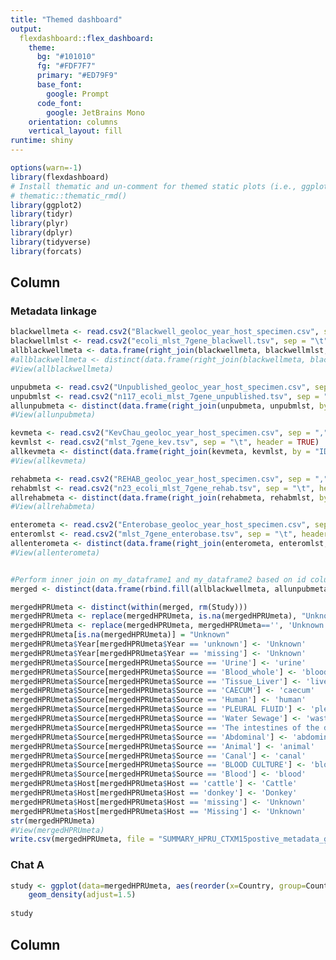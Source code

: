 ```yaml
---
title: "Themed dashboard"
output: 
  flexdashboard::flex_dashboard:
    theme:
      bg: "#101010"
      fg: "#FDF7F7" 
      primary: "#ED79F9"
      base_font:
        google: Prompt
      code_font:
        google: JetBrains Mono
    orientation: columns
    vertical_layout: fill
runtime: shiny    
---
```


```r
options(warn=-1)
library(flexdashboard)
# Install thematic and un-comment for themed static plots (i.e., ggplot2)
# thematic::thematic_rmd()
library(ggplot2)
library(tidyr)
library(plyr)
library(dplyr)
library(tidyverse)
library(forcats)

```

Column {data-width=650 .tabset}
-----------------------------------------------------------------------

### Metadata linkage

```r
blackwellmeta <- read.csv2("Blackwell_geoloc_year_host_specimen.csv", sep = ",", header = TRUE)
blackwellmlst <- read.csv2("ecoli_mlst_7gene_blackwell.tsv", sep = "\t", header = TRUE)
allblackwellmeta <- data.frame(right_join(blackwellmeta, blackwellmlst, by = "ID"))
#allblackwellmeta <- distinct(data.frame(right_join(blackwellmeta, blackwellmlst, by = "ID")))
#View(allblackwellmeta)

unpubmeta <- read.csv2("Unpublished_geoloc_year_host_specimen.csv", sep = ",", header = TRUE)
unpubmlst <- read.csv2("n117_ecoli_mlst_7gene_unpublished.tsv", sep = "\t", header = TRUE)
allunpubmeta <- distinct(data.frame(right_join(unpubmeta, unpubmlst, by = "ID")))
#View(allunpubmeta)

kevmeta <- read.csv2("KevChau_geoloc_year_host_specimen.csv", sep = ",", header = TRUE)
kevmlst <- read.csv2("mlst_7gene_kev.tsv", sep = "\t", header = TRUE)
allkevmeta <- distinct(data.frame(right_join(kevmeta, kevmlst, by = "ID")))
#View(allkevmeta)

rehabmeta <- read.csv2("REHAB_geoloc_year_host_specimen.csv", sep = ",", header = TRUE)
rehabmlst <- read.csv2("n23_ecoli_mlst_7gene_rehab.tsv", sep = "\t", header = TRUE)
allrehabmeta <- distinct(data.frame(right_join(rehabmeta, rehabmlst, by = "ID")))
#View(allrehabmeta)

enterometa <- read.csv2("Enterobase_geoloc_year_host_specimen.csv", sep = ",", header = TRUE)
enteromlst <- read.csv2("mlst_7gene_enterobase.tsv", sep = "\t", header = TRUE)
allenterometa <- distinct(data.frame(right_join(enterometa, enteromlst, by = "ID")))
#View(allenterometa)


#Perform inner join on my_dataframe1 and my_dataframe2 based on id column
merged <- distinct(data.frame(rbind.fill(allblackwellmeta, allunpubmeta, allkevmeta, allrehabmeta, allenterometa)))

mergedHPRUmeta <- distinct(within(merged, rm(Study)))
mergedHPRUmeta <- replace(mergedHPRUmeta, is.na(mergedHPRUmeta), "Unknown")
mergedHPRUmeta <- replace(mergedHPRUmeta, mergedHPRUmeta=='', 'Unknown')
mergedHPRUmeta[is.na(mergedHPRUmeta)] = "Unknown"
mergedHPRUmeta$Year[mergedHPRUmeta$Year == 'unknown'] <- 'Unknown'
mergedHPRUmeta$Year[mergedHPRUmeta$Year == 'missing'] <- 'Unknown'
mergedHPRUmeta$Source[mergedHPRUmeta$Source == 'Urine'] <- 'urine'
mergedHPRUmeta$Source[mergedHPRUmeta$Source == 'Blood_whole'] <- 'blood'
mergedHPRUmeta$Source[mergedHPRUmeta$Source == 'Tissue_Liver'] <- 'liver'
mergedHPRUmeta$Source[mergedHPRUmeta$Source == 'CAECUM'] <- 'caecum'
mergedHPRUmeta$Source[mergedHPRUmeta$Source == 'Human'] <- 'human'
mergedHPRUmeta$Source[mergedHPRUmeta$Source == 'PLEURAL FLUID'] <- 'pleural fluid'
mergedHPRUmeta$Source[mergedHPRUmeta$Source == 'Water Sewage'] <- 'wastewater'
mergedHPRUmeta$Source[mergedHPRUmeta$Source == 'The intestines of the diarrhea donkey foal'] <- 'animal'
mergedHPRUmeta$Source[mergedHPRUmeta$Source == 'Abdominal'] <- 'abdominal'
mergedHPRUmeta$Source[mergedHPRUmeta$Source == 'Animal'] <- 'animal'
mergedHPRUmeta$Source[mergedHPRUmeta$Source == 'Canal'] <- 'canal'
mergedHPRUmeta$Source[mergedHPRUmeta$Source == 'BLOOD CULTURE'] <- 'blood'
mergedHPRUmeta$Source[mergedHPRUmeta$Source == 'Blood'] <- 'blood'
mergedHPRUmeta$Host[mergedHPRUmeta$Host == 'cattle'] <- 'Cattle'
mergedHPRUmeta$Host[mergedHPRUmeta$Host == 'donkey'] <- 'Donkey'
mergedHPRUmeta$Host[mergedHPRUmeta$Host == 'missing'] <- 'Unknown'
mergedHPRUmeta$Host[mergedHPRUmeta$Host == 'Missing'] <- 'Unknown'
str(mergedHPRUmeta)
#View(mergedHPRUmeta)
write.csv(mergedHPRUmeta, file = "SUMMARY_HPRU_CTXM15postive_metadata_geoloc_year_host_source_mlst.csv")

```

### Chat A

```r
study <- ggplot(data=mergedHPRUmeta, aes(reorder(x=Country, group=Country, fill=Source))) +
    geom_density(adjust=1.5) 
   
study
```

Column {data-width=350}
-----------------------------------------------------------------------


